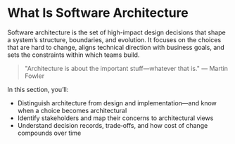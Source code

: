 
# What Is Software Architecture

Software architecture is the set of high-impact design decisions that shape a system’s structure, boundaries, and evolution. It focuses on the choices that are hard to change, aligns technical direction with business goals, and sets the constraints within which teams build.

> "Architecture is about the important stuff—whatever that is." — Martin Fowler

In this section, you’ll:

- Distinguish architecture from design and implementation—and know when a choice becomes architectural
- Identify stakeholders and map their concerns to architectural views
- Understand decision records, trade‑offs, and how cost of change compounds over time

<DocCardList items={useCurrentSidebarCategory().items} />
